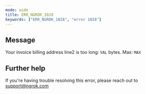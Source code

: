 ```yaml
---
mode: wide
title: ERR_NGROK_1028
keywords: ["ERR_NGROK_1028", "error 1028"]
---
```


## Message

Your invoice billing address line2 is too long: `VAL` bytes. Max: `MAX`

## Further help

If you're having trouble resolving this error, please reach out to [support@ngrok.com](mailto:support@ngrok.com?subject=Help%20with%20ERR_NGROK_1028)
